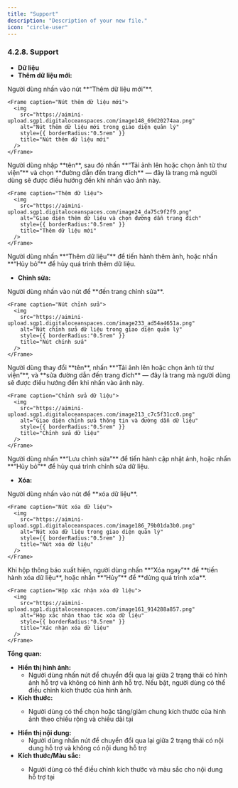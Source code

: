 ```yaml
---
title: "Support"
description: "Description of your new file."
icon: "circle-user"
---
```


### **4.2.8. Support**

- **Dữ liệu**
- **Thêm dữ liệu mới:**

<Steps>
  <Step title="Thêm dữ liệu mới">
    Người dùng nhấn vào nút **“Thêm dữ liệu mới”**.

    <Frame caption="Nút thêm dữ liệu mới">
      <img
        src="https://aimini-upload.sgp1.digitaloceanspaces.com/image148_69d20274aa.png"
        alt="Nút thêm dữ liệu mới trong giao diện quản lý"
        style={{ borderRadius:"0.5rem" }}
        title="Nút thêm dữ liệu mới"
      />
    </Frame>
  </Step>
  <Step title="Nhập thông tin và chọn ảnh">
    Người dùng nhập **tên**, sau đó nhấn **“Tải ảnh lên hoặc chọn ảnh từ thư viện”** và chọn **đường dẫn đến trang đích** — đây là trang mà người dùng sẽ được điều hướng đến khi nhấn vào ảnh này.

    <Frame caption="Thêm dữ liệu">
      <img
        src="https://aimini-upload.sgp1.digitaloceanspaces.com/image24_da75c9f2f9.png"
        alt="Giao diện thêm dữ liệu và chọn đường dẫn trang đích"
        style={{ borderRadius:"0.5rem" }}
        title="Thêm dữ liệu mới"
      />
    </Frame>
  </Step>
  <Step title="Hoàn tất hoặc hủy thao tác thêm dữ liệu">
    Người dùng nhấn **“Thêm dữ liệu”** để tiến hành thêm ảnh, hoặc nhấn **“Hủy bỏ”** để hủy quá trình thêm dữ liệu.
  </Step>
</Steps>

- **Chỉnh sửa:**

<Steps>
  <Step title="Mở trang chỉnh sửa">
    Người dùng nhấn vào nút <Icon icon="pencil" color="#cfcfcf" size={15} /> để **đến trang chỉnh sửa**.

    <Frame caption="Nút chỉnh sửa">
      <img
        src="https://aimini-upload.sgp1.digitaloceanspaces.com/image233_ad54a4651a.png"
        alt="Nút chỉnh sửa dữ liệu trong giao diện quản lý"
        style={{ borderRadius:"0.5rem" }}
        title="Nút chỉnh sửa"
      />
    </Frame>
  </Step>
  <Step title="Chỉnh sửa thông tin và đường dẫn">
    Người dùng thay đổi **tên**, nhấn **“Tải ảnh lên hoặc chọn ảnh từ thư viện”**, và **sửa đường dẫn đến trang đích** — đây là trang mà người dùng sẽ được điều hướng đến khi nhấn vào ảnh này.

    <Frame caption="Chỉnh sửa dữ liệu">
      <img
        src="https://aimini-upload.sgp1.digitaloceanspaces.com/image213_c7c5f31cc0.png"
        alt="Giao diện chỉnh sửa thông tin và đường dẫn dữ liệu"
        style={{ borderRadius:"0.5rem" }}
        title="Chỉnh sửa dữ liệu"
      />
    </Frame>
  </Step>
  <Step title="Lưu hoặc hủy chỉnh sửa">
    Người dùng nhấn **“Lưu chỉnh sửa”** để tiến hành cập nhật ảnh, hoặc nhấn **“Hủy bỏ”** để hủy quá trình chỉnh sửa dữ liệu.
  </Step>
</Steps>

- **Xóa:**

<Steps>
  <Step title="Xóa dữ liệu">
    Người dùng nhấn vào nút <Icon icon="minus" color="#cfcfcf" size={15} /> để **xóa dữ liệu**.

    <Frame caption="Nút xóa dữ liệu">
      <img
        src="https://aimini-upload.sgp1.digitaloceanspaces.com/image186_79b01da3b0.png"
        alt="Nút xóa dữ liệu trong giao diện quản lý"
        style={{ borderRadius:"0.5rem" }}
        title="Nút xóa dữ liệu"
      />
    </Frame>
  </Step>
  <Step title="Xác nhận thao tác xóa">
    Khi hộp thông báo xuất hiện, người dùng nhấn **“Xóa ngay”** để **tiến hành xóa dữ liệu**, hoặc nhấn **“Hủy”** để **dừng quá trình xóa**.

    <Frame caption="Hộp xác nhận xóa dữ liệu">
      <img
        src="https://aimini-upload.sgp1.digitaloceanspaces.com/image161_914288a857.png"
        alt="Hộp xác nhận thao tác xóa dữ liệu"
        style={{ borderRadius:"0.5rem" }}
        title="Xác nhận xóa dữ liệu"
      />
    </Frame>
  </Step>
</Steps>

**Tổng quan:**

- **Hiển thị hình ảnh:**
  - Người dùng nhấn nút <Icon icon="toggle-large-on" color="#0a06e4" size={15} /> để chuyển đổi qua lại giữa 2 trạng thái có hình ảnh hỗ trợ và không có hình ảnh hỗ trợ. Nếu bật, người dùng có thể điều chỉnh kích thước của hình ảnh.
- **Kích thước:**
  - Người dùng có thể chọn hoặc tăng/giảm chung kích thước của hình ảnh theo chiều rộng và chiều dài tại

    <Frame caption>
      <img
        src="https://aimini-upload.sgp1.digitaloceanspaces.com/image458_d722b5c300.png"
        alt=""
        style={{ borderRadius:"0.5rem" }}
        title=""
      />
    </Frame>
- **Hiển thị nội dung:**
  - Người dùng nhấn nút <Icon icon="toggle-large-on" color="#0a06e4" size={15} /> để chuyển đổi qua lại giữa 2 trạng thái có nội dung hỗ trợ và không có nội dung hỗ trợ
- **Kích thước/Màu sắc:**
  - Người dùng có thể điều chỉnh kích thước và màu sắc cho nội dung hỗ trợ tại

    <Frame caption>
      <img
        src="https://aimini-upload.sgp1.digitaloceanspaces.com/image459_97e5efd0a0.png"
        alt=""
        style={{ borderRadius:"0.5rem" }}
        title=""
      />
    </Frame>